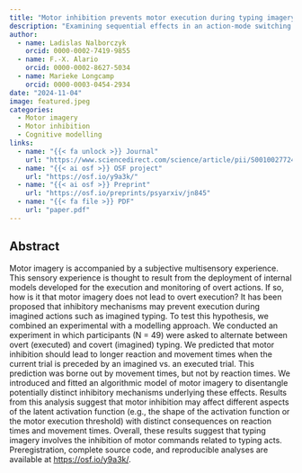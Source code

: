 ```yaml
---
title: "Motor inhibition prevents motor execution during typing imagery: Evidence from an action-mode switching paradigm"
description: "Examining sequential effects in an action-mode switching paradigm (typing execution and typing imagery)."
author: 
  - name: Ladislas Nalborczyk
    orcid: 0000-0002-7419-9855
  - name: F.-X. Alario
    orcid: 0000-0002-8627-5034
  - name: Marieke Longcamp
    orcid: 0000-0003-0454-2934
date: "2024-11-04"
image: featured.jpeg
categories:
  - Motor imagery 
  - Motor inhibition
  - Cognitive modelling
links:
  - name: "{{< fa unlock >}} Journal"
    url: "https://www.sciencedirect.com/science/article/pii/S001002772400283X"
  - name: "{{< ai osf >}} OSF project"
    url: "https://osf.io/y9a3k/"
  - name: "{{< ai osf >}} Preprint"
    url: "https://osf.io/preprints/psyarxiv/jn845"
  - name: "{{< fa file >}} PDF"
    url: "paper.pdf"
---
```


## Abstract

Motor imagery is accompanied by a subjective multisensory experience. This sensory experience is thought to result from the deployment of internal models developed for the execution and monitoring of overt actions. If so, how is it that motor imagery does not lead to overt execution? It has been proposed that inhibitory mechanisms may prevent execution during imagined actions such as imagined typing. To test this hypothesis, we combined an experimental with a modelling approach. We conducted an experiment in which participants (N = 49) were asked to alternate between overt (executed) and covert (imagined) typing. We predicted that motor inhibition should lead to longer reaction and movement times when the current trial is preceded by an imagined vs. an executed trial. This prediction was borne out by movement times, but not by reaction times. We introduced and fitted an algorithmic model of motor imagery to disentangle potentially distinct inhibitory mechanisms underlying these effects. Results from this analysis suggest that motor inhibition may affect different aspects of the latent activation function (e.g., the shape of the activation function or the motor execution threshold) with distinct consequences on reaction times and movement times. Overall, these results suggest that typing imagery involves the inhibition of motor commands related to typing acts. Preregistration, complete source code, and reproducible analyses are available at <https://osf.io/y9a3k/>.
